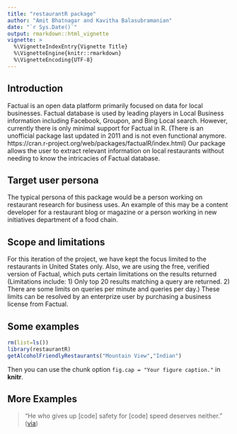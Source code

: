 ```yaml
---
title: "restaurantR package"
author: "Amit Bhatnagar and Kavitha Balasubramanian"
date: "`r Sys.Date()`"
output: rmarkdown::html_vignette
vignette: >
  %\VignetteIndexEntry{Vignette Title}
  %\VignetteEngine{knitr::rmarkdown}
  %\VignetteEncoding{UTF-8}
---
```


## Introduction 

Factual is an open data platform primarily focused on data for local businesses. Factual database is used by leading players in Local Business information including Facebook, Groupon, and Bing Local search. However, currently there is only minimal support for Factual in R. (There is an unofficial package last updated in 2011 and is not even functional anymore.  https://cran.r-project.org/web/packages/factualR/index.html) Our package allows the user to extract relevant information on local restaurants without needing to know the intricacies of Factual database. 

## Target user persona

The typical persona of this package would be a person working on restaurant research for business uses. An example of this may be a content developer for a restaurant blog or magazine or a person working in new initiatives department of a food chain. 

## Scope and limitations 
For this iteration of the project, we have kept the focus limited to the restaurants in United States only. Also, we are using the free, verified version of Factual, which puts certain limitations on the results returned (Limitations include: 1) Only top 20 results matching a query are returned. 2) There are some limits on queries per minute and queries per day.) These limits can be resolved by an enterprize user by purchasing a business license from Factual. 

## Some examples 


```r
rm(list=ls())
library(restaurantR)
getAlcoholFriendlyRestaurants("Mountain View","Indian")

```

Then you can use the chunk option `fig.cap = "Your figure caption."` in **knitr**.

## More Examples


> "He who gives up [code] safety for [code] speed deserves neither."
([via](https://twitter.com/hadleywickham/status/504368538874703872))
